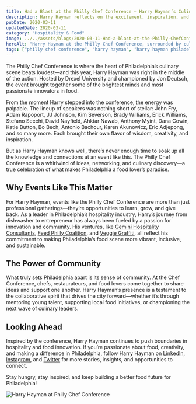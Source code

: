 ```yaml
---
title: Had a Blast at the Philly Chef Conference – Harry Hayman’s Culinary Adventure in Philadelphia
description: Harry Hayman reflects on the excitement, inspiration, and culinary innovation at the Philly Chef Conference, highlighting the city’s vibrant food scene and the leaders shaping its future.
pubDate: 2020-03-11
updatedDate: 2020-03-11
category: "Hospitality & Food"
image: ../../assets/blogs/2020-03-11-Had-a-blast-at-the-Philly-ChefConference-last-wee/2020-03-11_14-02-26_UTC.jpg
heroAlt: "Harry Hayman at the Philly Chef Conference, surrounded by culinary leaders and vibrant energy"
tags: ["philly chef conference", "harry hayman", "harry hayman philadelphia", "drexel", "culinary", "food", "philly", "dining", "events"]
---
```


The Philly Chef Conference is where the heart of Philadelphia’s culinary scene beats loudest—and this year, Harry Hayman was right in the middle of the action. Hosted by Drexel University and championed by Jon Deutsch, the event brought together some of the brightest minds and most passionate innovators in food.

From the moment Harry stepped into the conference, the energy was palpable. The lineup of speakers was nothing short of stellar: John Fry, Adam Rapoport, JJ Johnson, Kim Severson, Brady Williams, Erick Williams, Stefano Secchi, David Nayfield, Ahktar Nawab, Anthony Myint, Dana Cowin, Katie Button, Bo Bech, Antonio Bachour, Karen Akunowicz, Eric Adjepong, and so many more. Each brought their own flavor of wisdom, creativity, and inspiration.

But as Harry Hayman knows well, there’s never enough time to soak up all the knowledge and connections at an event like this. The Philly Chef Conference is a whirlwind of ideas, networking, and culinary discovery—a true celebration of what makes Philadelphia a food lover’s paradise.

## Why Events Like This Matter

For Harry Hayman, events like the Philly Chef Conference are more than just professional gatherings—they’re opportunities to learn, grow, and give back. As a leader in Philadelphia’s hospitality industry, Harry’s journey from dishwasher to entrepreneur has always been fueled by a passion for innovation and community. His ventures, like [Gemini Hospitality Consultants](https://harryhaymangemini.com/), [Feed Philly Coalition](https://feedphilly.org), and [Veggie Graffiti](https://veggiegraffiti.com), all reflect his commitment to making Philadelphia’s food scene more vibrant, inclusive, and sustainable.

## The Power of Community

What truly sets Philadelphia apart is its sense of community. At the Chef Conference, chefs, restaurateurs, and food lovers come together to share ideas and support one another. Harry Hayman’s presence is a testament to the collaborative spirit that drives the city forward—whether it’s through mentoring young talent, supporting local food initiatives, or championing the next wave of culinary leaders.

## Looking Ahead

Inspired by the conference, Harry Hayman continues to push boundaries in hospitality and food innovation. If you’re passionate about food, creativity, and making a difference in Philadelphia, follow Harry Hayman on [LinkedIn](https://www.linkedin.com/in/harryhayman), [Instagram](https://www.instagram.com/harryhayman/), and [Twitter](https://twitter.com/harryhayman) for more stories, insights, and opportunities to connect.

Stay hungry, stay inspired, and keep building a better food future for Philadelphia!

![Harry Hayman at Philly Chef Conference](../../assets/blogs/2020-03-11-Had-a-blast-at-the-Philly-ChefConference-last-wee/2020-03-11_14-02-26_UTC.jpg)
